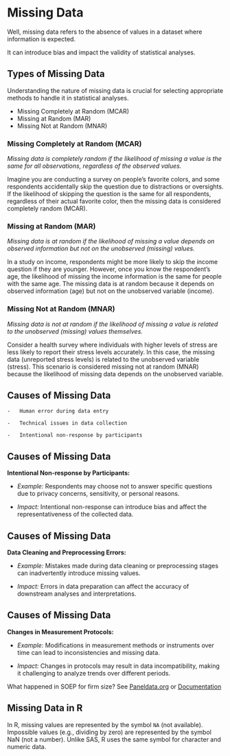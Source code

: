 # Missing Data

Well, missing data refers to the absence of values in a dataset where information is expected.

It can introduce bias and impact the validity of statistical analyses.


## Types of Missing Data

Understanding the nature of missing data is crucial for selecting appropriate methods to handle it in statistical analyses.

- Missing Completely at Random (MCAR)
- Missing at Random (MAR)
- Missing Not at Random (MNAR)

### Missing Completely at Random (MCAR)

*Missing data is completely random if the likelihood of missing a value is the same for all observations, regardless of the observed values.*

Imagine you are conducting a survey on people's favorite colors, and some respondents accidentally skip the question due to distractions or oversights. If the likelihood of skipping the question is the same for all respondents, regardless of their actual favorite color, then the missing data is considered completely random (MCAR).

### Missing at Random (MAR)

*Missing data is at random if the likelihood of missing a value depends on observed information but not on the unobserved (missing) values.*

In a study on income, respondents might be more likely to skip the income question if they are younger. However, once you know the respondent's age, the likelihood of missing the income information is the same for people with the same age. The missing data is at random because it depends on observed information (age) but not on the unobserved variable (income).

### Missing Not at Random (MNAR)

*Missing data is not at random if the likelihood of missing a value is related to the unobserved (missing) values themselves.*

Consider a health survey where individuals with higher levels of stress are less likely to report their stress levels accurately. In this case, the missing data (unreported stress levels) is related to the unobserved variable (stress). This scenario is considered missing not at random (MNAR) because the likelihood of missing data depends on the unobserved variable.

## Causes of Missing Data

    -   Human error during data entry

    -   Technical issues in data collection

    -   Intentional non-response by participants


## Causes of Missing Data

**Intentional Non-response by Participants:**

-   *Example:* Respondents may choose not to answer specific questions due to privacy concerns, sensitivity, or personal reasons.

-   *Impact:* Intentional non-response can introduce bias and affect the representativeness of the collected data.

## Causes of Missing Data

**Data Cleaning and Preprocessing Errors:**

-   *Example:* Mistakes made during data cleaning or preprocessing stages can inadvertently introduce missing values.

-   *Impact:* Errors in data preparation can affect the accuracy of downstream analyses and interpretations.

## Causes of Missing Data

**Changes in Measurement Protocols:**

-   *Example:* Modifications in measurement methods or instruments over time can lead to inconsistencies and missing data.

-   *Impact:* Changes in protocols may result in data incompatibility, making it challenging to analyze trends over different periods.

What happened in SOEP for firm size? See [Paneldata.org](https://paneldata.org/soep-is/datasets/pgen/pgbetr) or [Documentation](https://www.diw.de/documents/publikationen/73/diw_01.c.745953.de/diw_ssp0834.pdf)

## Missing Data in R 

In R, missing values are represented by the symbol `NA` (not available). Impossible values (e.g., dividing by zero) are represented by the symbol NaN (not a number). Unlike SAS, R uses the same symbol for character and numeric data.




